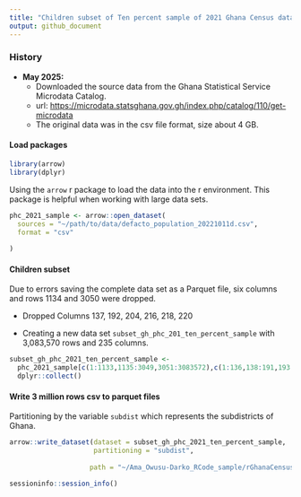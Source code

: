 ```yaml
---
title: "Children subset of Ten percent sample of 2021 Ghana Census data"
output: github_document
---
```


### History

-   **May 2025:**
    -   Downloaded the source data from the Ghana Statistical Service Microdata Catalog.
    -   url: <https://microdata.statsghana.gov.gh/index.php/catalog/110/get-microdata>
    -   The  original data was in the csv file format, size about 4 GB.

#### Load packages

```r
library(arrow)
library(dplyr)
```

Using the `arrow` r package to load the data into the r environment. This package is helpful when working with large data sets.

```r

phc_2021_sample <- arrow::open_dataset(
  sources = "~/path/to/data/defacto_population_20221011d.csv", 
  format = "csv"
 
)

```

#### Children subset

Due to errors saving the complete data set as a Parquet file, six columns and rows 1134 and 3050 were dropped.

-   Dropped Columns 137, 192, 204, 216, 218, 220

-   Creating a new data set `subset_gh_phc_201_ten_percent_sample` with 3,083,570 rows and 235 columns.

```r

subset_gh_phc_2021_ten_percent_sample <-
  phc_2021_sample[c(1:1133,1135:3049,3051:3083572),c(1:136,138:191,193:203,205:215,217, 219,221:241)]  |>
  dplyr::collect()
```

#### Write 3 million rows csv to parquet files

Partitioning by the variable `subdist` which represents the subdistricts of Ghana.

```r

arrow::write_dataset(dataset = subset_gh_phc_2021_ten_percent_sample,
                     partitioning = "subdist",
 
                    path = "~/Ama_Owusu-Darko_RCode_sample/rGhanaCensus/data/subset_gh_phc_2021_ten_percent_sample_parquet_file")

sessioninfo::session_info()

 
```
